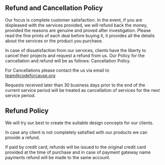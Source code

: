 ## Refund and Cancellation Policy

Our focus is complete customer satisfaction. In the event, if you are displeased with the services provided, we will refund back the money, provided the reasons are genuine and proved after investigation. Please read the fine prints of each deal before buying it, it provides all the details about the services or the product you purchase.

In case of dissatisfaction from our services, clients have the liberty to cancel their projects and request a refund from us. Our Policy for the cancellation and refund will be as follows:
Cancellation Policy.

For Cancellations please contact the us via email to team@codeforcause.org

Requests received later than 30 business days prior to the end of the current service period will be treated as cancellation of services for the next service period.

## Refund Policy

We will try our best to create the suitable design concepts for our clients.

In case any client is not completely satisfied with our products we can provide a refund. 

If paid by credit card, refunds will be issued to the original credit card provided at the time of purchase and in case of payment gateway name payments refund will be made to the same account.
